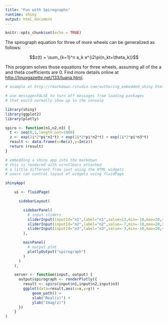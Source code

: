 ```yaml
---
title: "Fun with Spirographs"
runtime: shiny
output: html_document
---
```


```r
knitr::opts_chunk$set(echo = TRUE)
```


The spirograph equation for three of more wheels can be generalized as follows:

$$z(t) = \sum_{k=1}^n a_k e^{i2\pi(n_kt+\theta_k)}$$

This program solves those equations for three wheels, assuming all of the a and theta coefficients are 0. Find more details online at <http://linuxgazette.net/133/luana.html>.


```r
# example at http://rmarkdown.rstudio.com/authoring_embedded_shiny.html

# use message=FALSE to turn off messages from loading packages
# that would normally show up in the console

library(shiny)
library(ggplot2)
library(plotly)

spiro <- function(n1,n2,n3) {
  t <- seq(0,1,length.out=1000)
  z <- exp(1i*2*pi*n1*t) + exp(1i*2*pi*n2*t) + exp(1i*2*pi*n3*t)
  result <- data.frame(x=Re(z),y=Im(z))
  return (result)
}

# embedding a shiny app into the markdown
# this is rendered with scrollbars attached
# a little different from just using the HTML widgets
# users can control layout of widgets using fluidPage

shinyApp(

    ui <- fluidPage(

      sidebarLayout(

        sidebarPanel(
          # input sliders
          sliderInput(inputId="n1",label="n1",value=13,min=-10,max=20,step=1),
          sliderInput(inputId="n2",label="n2",value=-7,min=-10,max=20,step=1),
          sliderInput(inputId="n3",label="n3",value=-3,min=-10,max=20,step=1)
        ),

        mainPanel(
          # output plot
          plotlyOutput("spirograph")
        )
      )
    ),

    server <- function(input, output) {
      output$spirograph <- renderPlotly({
        result <- spiro(input$n1,input$n2,input$n3)
        ggplot(data=result,aes(x=x,y=y)) +
            geom_path() +
            xlab("Real(z)") +
            ylab("Imag(z)")
      })
    }
)

```


